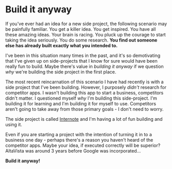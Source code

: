 # Build it anyway

If you've ever had an idea for a new side project, the following scenario may be painfully familiar. You get a killer idea. You get inspired. You have all these amazing ideas. Your brain is racing. You pluck up the courage to start taking the idea seriously. You do some research. **You find out someone else has already built exactly what you intended to.**

I've been in this situation many times in the past, and it's so demotivating that I've given up on side-projects that I know for sure would have been really fun to build. Maybe there's value in _building it anyway_ if we question _why_ we're building the side project in the first place.

The most recent reincarnation of this scenario I have had recently is with a side project that I've been building. However, I purposely _didn't_ research for competitor apps. I wasn't building this app to start a business, competitors didn't matter. I questioned myself _why_ I'm building this side-project. I'm building it for learning and I'm building it for myself to use. Competitors aren't going to take away from those primary goals - I don't need to worry.

The side project is called [Internote](https://internote.app) and I'm having a lot of fun building and using it.

Even if you are starting a project with the intention of turning it in to a business one day - perhaps there's a reason you haven't heard of the competitor apps. Maybe your idea, if executed correctly will be superior? AltaVista was around 3 years before Google was incorporated...

**Build it anyway!**

